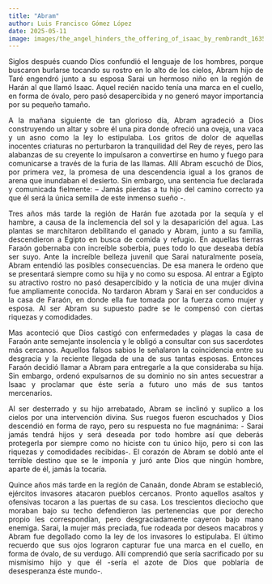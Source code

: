 ```yaml
---
title: "Abram"
author: Luis Francisco Gómez López
date: 2025-05-11
image: images/the_angel_hinders_the_offering_of_isaac_by_rembrandt_1635.jpg
---
```


```{=html}
<style>
  p { 
    text-align: justify;
  }
</style>
```

Siglos después cuando Dios confundió el lenguaje de los hombres, porque buscaron burlarse tocando su rostro en lo alto de los cielos, Abram hijo de Taré engendró junto a su esposa Sarai un hermoso niño en la región de Harán al que llamó Isaac. Aquel recién nacido tenía una marca en el cuello, en forma de óvalo, pero pasó desapercibida y no generó mayor importancia por su pequeño tamaño.

A la mañana siguiente de tan glorioso día, Abram agradeció a Dios construyendo un altar y sobre él una pira donde ofreció una oveja, una vaca y un asno como la ley lo estipulaba. Los gritos de dolor de aquellas inocentes criaturas no perturbaron la tranquilidad del Rey de reyes, pero las alabanzas de su creyente lo impulsaron a convertirse en humo y fuego para comunicarse a través de la furia de las llamas. Allí Abram escuchó de Dios, por primera vez, la promesa de una descendencia igual a los granos de arena que inundaban el desierto. Sin embargo, una sentencia fue declarada y comunicada fielmente: – Jamás pierdas a tu hijo del camino correcto ya que él será la única semilla de este inmenso sueño -.

Tres años más tarde la región de Harán fue azotada por la sequía y el hambre, a causa de la inclemencia del sol y la desaparición del agua. Las plantas se marchitaron debilitando el ganado y Abram, junto a su familia, descendieron a Egipto en busca de comida y refugio. En aquellas tierras Faraón gobernaba con increíble soberbia, pues todo lo que deseaba debía ser suyo. Ante la increíble belleza juvenil que Sarai naturalmente poseía, Abram entendió las posibles consecuencias. De esa manera le ordeno que se presentará siempre como su hija y no como su esposa. Al entrar a Egipto su atractivo rostro no pasó desapercibido y la noticia de una mujer divina fue ampliamente conocida. No tardaron Abram y Sarai en ser conducidos a la casa de Faraón, en donde ella fue tomada por la fuerza como mujer y esposa. Al ser Abram su supuesto padre se le compensó con ciertas riquezas y comodidades.

Mas aconteció que Dios castigó con enfermedades y plagas la casa de Faraón ante semejante insolencia y le obligó a consultar con sus sacerdotes más cercanos. Aquellos falsos sabios le señalaron la coincidencia entre su desgracia y la reciente llegada de una de sus tantas esposas. Entonces Faraón decidió llamar a Abram para entregarle a la que consideraba su hija. Sin embargo, ordenó expulsarnos de su dominio no sin antes secuestrar a Isaac y proclamar que éste sería a futuro uno más de sus tantos mercenarios.

Al ser desterrado y su hijo arrebatado, Abram se inclinó y suplico a los cielos por una intervención divina. Sus ruegos fueron escuchados y Dios descendió en forma de rayo, pero su respuesta no fue magnánima: - Sarai jamás tendrá hijos y será deseada por todo hombre así que deberás protegerla por siempre como no hiciste con tu único hijo, pero si con las riquezas y comodidades recibidas-. El corazón de Abram se dobló ante el terrible destino que se le imponía y juró ante Dios que ningún hombre, aparte de él, jamás la tocaría.

Quince años más tarde en la región de Canaán, donde Abram se estableció, ejércitos invasores atacaron pueblos cercanos. Pronto aquellos asaltos y ofensivas tocaron a las puertas de su casa. Los trescientos dieciocho que moraban bajo su techo defendieron las pertenencias que por derecho propio les correspondían, pero desgraciadamente cayeron bajo mano enemiga. Sarai, la mujer más preciada, fue rodeada por deseos macabros y Abram fue degollado como la ley de los invasores lo estipulaba. El último recuerdo que sus ojos lograron capturar fue una marca en el cuello, en forma de óvalo, de su verdugo. Allí comprendió que sería sacrificado por su mismísimo hijo y que él -sería el azote de Dios que poblaría de desesperanza éste mundo-.

